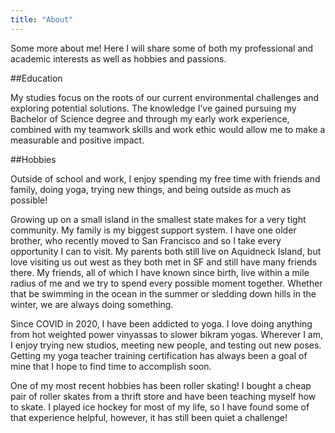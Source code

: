 ```yaml
---
title: "About"
---
```


Some more about me! Here I will share some of both my professional and academic interests as well as hobbies and passions.

##Education

My studies focus on the roots of our current environmental challenges and exploring potential solutions. The knowledge I've gained pursuing my Bachelor of Science degree and through my early work experience, combined with my teamwork skills and work ethic would allow me to make a measurable and positive impact.

##Hobbies

Outside of school and work, I enjoy spending my free time with friends and family, doing yoga, trying new things, and being outside as much as possible!

Growing up on a small island in the smallest state makes for a very tight community. My family is my biggest support system. I have one older brother, who recently moved to San Francisco and so I take every opportunity I can to visit. My parents both still live on Aquidneck Island, but love visiting us out west as they both met in SF and still have many friends there. My friends, all of which I have known since birth, live within a mile radius of me and we try to spend every possible moment together. Whether that be swimming in the ocean in the summer or sledding down hills in the winter, we are always doing something. 

Since COVID in 2020, I have been addicted to yoga. I love doing anything from hot weighted power vinyassas to slower bikram yogas. Wherever I am, I enjoy trying new studios, meeting new people, and testing out new poses. Getting my yoga teacher training certification has always been a goal of mine that I hope to find time to accomplish soon. 

One of my most recent hobbies has been roller skating! I bought a cheap pair of roller skates from a thrift store and have been teaching myself how to skate. I played ice hockey for most of my life, so I have found some of that experience helpful, however, it has still been quiet a challenge!

